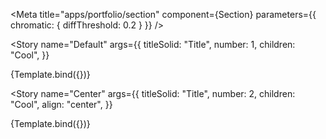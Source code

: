 

<Meta
  title="apps/portfolio/section"
  component={Section}
  parameters={{ chromatic: { diffThreshold: 0.2 } }}
/>


<Story
  name="Default"
  args={{
    titleSolid: "Title",
    number: 1,
    children: "Cool",
  }}
>
  {Template.bind({})}
</Story>

<Story
  name="Center"
  args={{
    titleSolid: "Title",
    number: 2,
    children: "Cool",
    align: "center",
  }}
>
  {Template.bind({})}
</Story>
